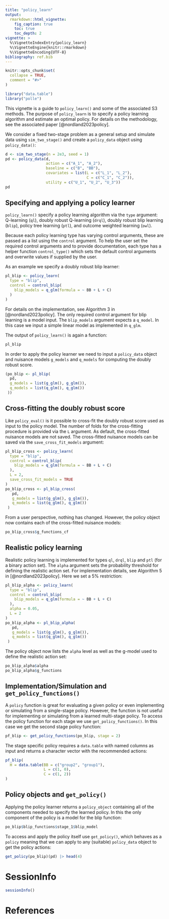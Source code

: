 ```yaml
---
title: "policy_learn"
output:
  rmarkdown::html_vignette:
    fig_caption: true
    toc: true    
    toc_depth: 2
vignette: >
  %\VignetteIndexEntry{policy_learn}
  %\VignetteEngine{knitr::rmarkdown}
  %\VignetteEncoding{UTF-8}
bibliography: ref.bib  
---
```



```r
knitr::opts_chunk$set(
  collapse = TRUE,
  comment = "#>"
)
```

```r
library("data.table")
library("polle")
```

This vignette is a guide to `policy_learn()` and some of the associated S3 methods.
The purpose of `policy_learn` is to specify a policy learning algorithm and estimate an optimal
policy. For details on the methodology, see the associated paper
[@nordland2023policy].

We consider a fixed two-stage problem as a general setup and simulate data using `sim_two_stage()` and create a `policy_data` object using `policy_data()`:

```r
d <- sim_two_stage(n = 2e3, seed = 1)
pd <- policy_data(d,
                  action = c("A_1", "A_2"),
                  baseline = c("B", "BB"),
                  covariates = list(L = c("L_1", "L_2"),
                                    C = c("C_1", "C_2")),
                  utility = c("U_1", "U_2", "U_3"))
pd
```

## Specifying and applying a policy learner

`policy_learn()` specify a policy learning algorithm via
the `type` argument: Q-learning (`ql`), doubly robust Q-learning (`drql`),
doubly robust blip learning (`blip`), policy tree learning (`ptl`), and
outcome weighted learning (`owl`).

Because each policy learning type has varying control arguments, these
are passed as a list using the `control` argument. To help the user
set the required control arguments and to provide documentation, each
type has a helper function `control_type()` which sets the default control
arguments and overwrite values if supplied by the user.

As an example we specify a doubly robust blip learner:

```r
pl_blip <- policy_learn(
  type = "blip",
  control = control_blip(
    blip_models = q_glm(formula = ~ BB + L + C)
  )
)
```

For details on the implementation, see Algorithm 3 in [@nordland2023policy].
The only required control argument for blip learning is a model input.
The `blip_models` argument expects a `q_model`. In this case we input a
simple linear model as implemented in `q_glm`.

The output of `policy_learn()` is again a function:

```r
pl_blip
```

In order to apply the policy learner we need to input a `policy_data` object
and nuisance models `g_models` and `q_models` for computing the doubly robust
score.

```r

(po_blip <- pl_blip(
  pd,
  g_models = list(g_glm(), g_glm()),
  q_models = list(q_glm(), q_glm())
 ))
```

## Cross-fitting the doubly robust score

Like `policy_eval()` is it possible to cross-fit the doubly robust score used as input to the policy model.
The number of folds for the cross-fitting procedure is provided via the `L` argument. As default, the
cross-fitted nuisance models are not saved. The cross-fitted nuisance models can be saved via the
`save_cross_fit_models` argument:

```r
pl_blip_cross <- policy_learn(
  type = "blip",
  control = control_blip(
    blip_models = q_glm(formula = ~ BB + L + C)
  ),
  L = 2,
  save_cross_fit_models = TRUE
)
po_blip_cross <- pl_blip_cross(
   pd,
   g_models = list(g_glm(), g_glm()),
   q_models = list(q_glm(), q_glm())
 )
```
From a user perspective, nothing has changed. However, the policy object now contains each of the cross-fitted nuisance models:

```r
po_blip_cross$g_functions_cf
```

## Realistic policy learning

Realistic policy learning is implemented for types `ql`, `drql`, `blip` and `ptl` (for a binary action set).
The `alpha` argument sets the probability threshold for defining the realistic action set. For implementation details,
see Algorithm 5 in [@nordland2023policy]. Here we set a 5\% restriction:

```r
pl_blip_alpha <- policy_learn(
  type = "blip",
  control = control_blip(
    blip_models = q_glm(formula = ~ BB + L + C)
  ),
  alpha = 0.05,
  L = 2
)
po_blip_alpha <- pl_blip_alpha(
   pd,
   g_models = list(g_glm(), g_glm()),
   q_models = list(q_glm(), q_glm())
 )
```

The policy object now lists the `alpha` level as well as the g-model used to define the realistic action set:
```r
po_blip_alpha$alpha
po_blip_alpha$g_functions
```

## Implementation/Simulation and `get_policy_functions()`

A `policy` function is great for evaluating a given policy or
even implementing or simulating from  a single-stage policy.
However, the function is not useful for implementing or simulating
from a learned multi-stage policy. To access the policy function for each stage
we use `get_policy_functions()`. In this case we get the second stage policy function:

```r
pf_blip <- get_policy_functions(po_blip, stage = 2)
```

The stage specific policy requires a `data.table` with named columns as input and returns a character vector with the recommended actions:

```r
pf_blip(
  H = data.table(BB = c("group2", "group1"),
                 L = c(1, 0),
                 C = c(1, 2))
)
```



## Policy objects and `get_policy()`

Applying the policy learner returns a `policy_object` containing all of the components needed to specify the learned policy. In this the only component of the policy is a model for the blip function:

```r
po_blip$blip_functions$stage_1$blip_model
```

To access and apply the policy itself use `get_policy()`, which behaves
as a `policy` meaning that we can apply to any (suitable) `policy_data` object to get the policy actions:

```r
get_policy(po_blip)(pd) |> head(4)
```

# SessionInfo

```r
sessionInfo()
```

# References
